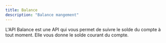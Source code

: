 ```yaml
---
title: Balance
description: "Balance mangement"
---
```


L'API Balance est une API qui vous permet de suivre le solde du compte à tout moment. 
Elle vous donne le solde courant du compte.

